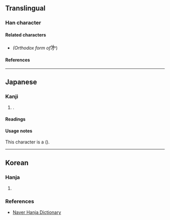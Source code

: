 {{also|第|矛|才}}
{{character info/new}}
==Translingual==

===Han character===
{{Han char|rn=6|rad=亅|as=03|sn=4|four=34202|canj=INNH|ids=⿻⿹⿻乛亅丿丶}}

====Related characters====
* {{l|mul|[[第]]}} ''(Orthodox form of ''<big>㐧</big>) <!-- Not related with 矛 and 才 -->

====References====
{{Han ref|kx=0085.191|uh=3427}}
<!-- Note: This character is not found in any printed Chinese dictionaries. -->

----

==Japanese==

===Kanji===
{{ja-kanji|grade=uc|rs=亅03}}

# {{alt-form|lang=ja|第}}.

====Readings====
{{ja-readings
|goon=だい
|kanon=てい
|kun=つい-で, やしき-, ただ
}}

====Usage notes====
This character is a {{w|ryakuji}} ({{l|ja|略字}}).

----

==Korean==

===Hanja===
{{ko-hanja/new|차례|제}}

# {{defn|lang=ko|sort=亅03}}

===References===
* [https://hanja.dict.naver.com/hanja?q=%E3%90%A7 Naver Hanja Dictionary]
